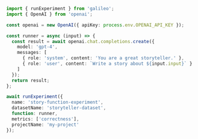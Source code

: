 ```typescript TypeScript
import { runExperiment } from 'galileo';
import { OpenAI } from 'openai';

const openai = new OpenAI({ apiKey: process.env.OPENAI_API_KEY });

const runner = async (input) => {
  const result = await openai.chat.completions.create({
    model: 'gpt-4',
    messages: [
      { role: 'system', content: 'You are a great storyteller.' },
      { role: 'user', content: `Write a story about ${input.input}` }
    ]
  });
  return result;
};

await runExperiment({
  name: 'story-function-experiment',
  datasetName: 'storyteller-dataset',
  function: runner,
  metrics: ['correctness'],
  projectName: 'my-project'
}); 
```

